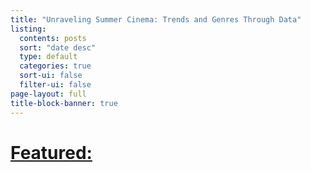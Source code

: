 ```yaml
---
title: "Unraveling Summer Cinema: Trends and Genres Through Data"
listing:
  contents: posts
  sort: "date desc"
  type: default
  categories: true
  sort-ui: false
  filter-ui: false
page-layout: full
title-block-banner: true
---
```


# <u>Featured:<br><br>
